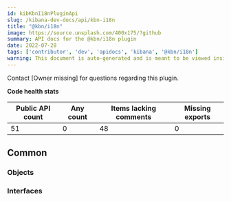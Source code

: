 ```yaml
---
id: kibKbnI18nPluginApi
slug: /kibana-dev-docs/api/kbn-i18n
title: "@kbn/i18n"
image: https://source.unsplash.com/400x175/?github
summary: API docs for the @kbn/i18n plugin
date: 2022-07-28
tags: ['contributor', 'dev', 'apidocs', 'kibana', '@kbn/i18n']
warning: This document is auto-generated and is meant to be viewed inside our experimental, new docs system. Reach out in #docs-engineering for more info.
---
```




Contact [Owner missing] for questions regarding this plugin.

**Code health stats**

| Public API count  | Any count | Items lacking comments | Missing exports |
|-------------------|-----------|------------------------|-----------------|
| 51 | 0 | 48 | 0 |

## Common

### Objects
<DocDefinitionList data={kbnI18nObj.common.objects}/>

### Interfaces
<DocDefinitionList data={kbnI18nObj.common.interfaces}/>

